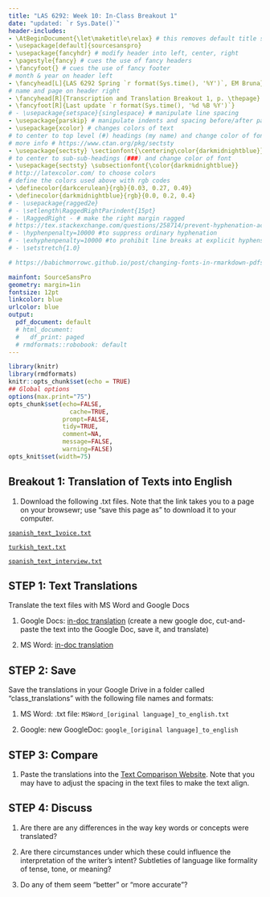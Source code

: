 ```yaml
---
title: "LAS 6292: Week 10: In-Class Breakout 1"
date: "updated: `r Sys.Date()`"
header-includes:
- \AtBeginDocument{\let\maketitle\relax} # this removes default title section
- \usepackage[default]{sourcesanspro}
- \usepackage{fancyhdr} # modify header into left, center, right
- \pagestyle{fancy} # cues the use of fancy headers
- \fancyfoot{} # cues the use of fancy footer
# month & year on header left
- \fancyhead[L]{LAS 6292 Spring `r format(Sys.time(), '%Y')`, EM Bruna} 
# name and page on header right
- \fancyhead[R]{Transcription and Translation Breakout 1, p. \thepage} 
- \fancyfoot[R]{Last update `r format(Sys.time(), '%d %B %Y')`}
# - \usepackage{setspace}{singlespace} # manipulate line spacing 
- \usepackage{parskip} # manipulate indents and spacing before/after paragra phs 
- \usepackage{xcolor} # changes colors of text
# to center to top level (#) headings (my name) and change color of font
# more info # https://www.ctan.org/pkg/sectsty
- \usepackage{sectsty} \sectionfont{\centering\color{darkmidnightblue}}
# to center to sub-sub-headings (###) and change color of font
- \usepackage{sectsty} \subsectionfont{\color{darkmidnightblue}}
# http://latexcolor.com/ to choose colors
# define the colors used above with rgb codes
- \definecolor{darkcerulean}{rgb}{0.03, 0.27, 0.49}
- \definecolor{darkmidnightblue}{rgb}{0.0, 0.2, 0.4}
# - \usepackage{ragged2e}
# - \setlength\RaggedRightParindent{15pt}
# - \RaggedRight - # make the right margin ragged
# https://tex.stackexchange.com/questions/258714/prevent-hyphenation-across-lines-enforce-right-margin
# - \hyphenpenalty=10000 #to suppress ordinary hyphenation
# - \exhyphenpenalty=10000 #to prohibit line breaks at explicit hyphens.
# - \setstretch{1.0}

# https://babichmorrowc.github.io/post/changing-fonts-in-rmarkdown-pdfs/

mainfont: SourceSansPro
geometry: margin=1in
fontsize: 12pt
linkcolor: blue
urlcolor: blue
output:
  pdf_document: default
  # html_document:
  #   df_print: paged
  # rmdformats::robobook: default
---
```



```r
library(knitr)
library(rmdformats)
knitr::opts_chunk$set(echo = TRUE)
## Global options
options(max.print="75")
opts_chunk$set(echo=FALSE,
	             cache=TRUE,
               prompt=FALSE,
               tidy=TRUE,
               comment=NA,
               message=FALSE,
               warning=FALSE)
opts_knit$set(width=75)
```

## Breakout 1: Translation of Texts into English


1. Download the following .txt files. Note that the link takes you to a page on your browsewr; use "save this page as" to download it to your computer. 

[`spanish_text_1voice.txt`](https://raw.githubusercontent.com/BrunaLab/LAS6292_DataManagement/master/content/course-materials/class-sessions/11-transcription-translation/translation_text/spanish_text_1voice.txt)

[`turkish_text.txt`](https://raw.githubusercontent.com/BrunaLab/LAS6292_DataManagement/master/content/course-materials/class-sessions/11-transcription-translation/translation_text/turkish_text.txt)

[`spanish_text_interview.txt`](https://raw.githubusercontent.com/BrunaLab/LAS6292_DataManagement/master/content/course-materials/class-sessions/11-transcription-translation/translation_text/spanish_text_1voice.txt)

<!-- [`spanish_text_interview.txt`] -->




## STEP 1: Text Translations

Translate the text files with MS Word and Google Docs  

1. Google Docs: [in-doc translation](https://support.google.com/docs/answer/187189?co=GENIE.Platform%3DDesktop&hl=en) (create a new google doc, cut-and-paste the text into the Google Doc, save it, and translate)

2. MS Word: [in-doc translation](https://support.microsoft.com/en-us/topic/translate-text-into-a-different-language-287380e4-a56c-48a1-9977-f2dca89ce93f) 


## STEP 2: Save

Save the translations in your Google Drive in a folder called "class_translations" with the following file names and formats:

1. MS Word: .txt file: `MSWord_[original language]_to_english.txt`  

1. Google: new GoogleDoc: `google_[original language]_to_english`

## STEP 3: Compare

1. Paste the translations into the [Text Comparison Website](https://www.diffchecker.com/diff). Note that you may have to adjust the spacing in the text files to make the text align.  

## STEP 4: Discuss  

1. Are there are any differences in the way key words or concepts were translated? 

2. Are there circumstances under which these could influence the interpretation of the writer's intent? Subtleties of language like formality of tense, tone, or meaning?

3. Do any of them seem "better" or "more accurate"? 

